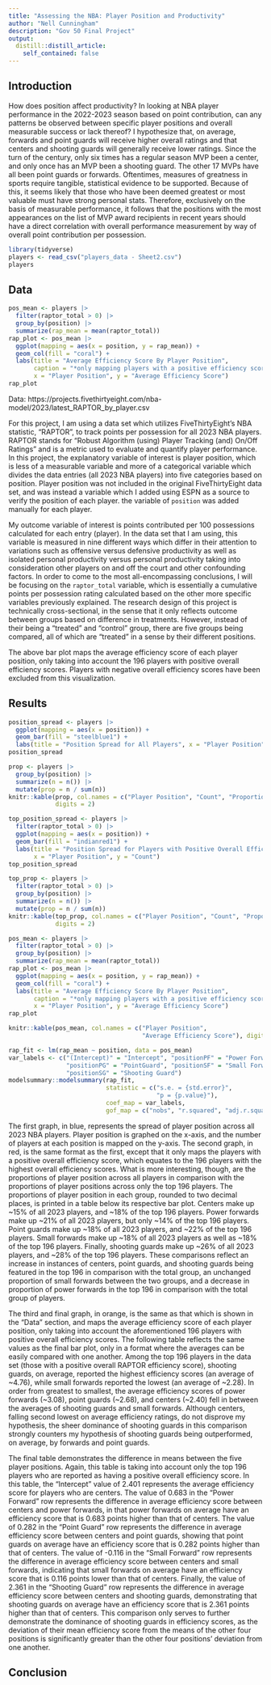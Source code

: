 ```yaml
---
title: "Assessing the NBA: Player Position and Productivity"
author: "Nell Cunningham"
description: "Gov 50 Final Project"
output:
  distill::distill_article:
    self_contained: false
---
```




## Introduction

How does position affect productivity? In looking at NBA player performance in the 2022-2023 season based on point contribution, can any patterns be observed between specific player positions and overall measurable success or lack thereof? I hypothesize that, on average, forwards and point guards will receive higher overall ratings and that centers and shooting guards will generally receive lower ratings. Since the turn of the century, only six times has a regular season MVP been a center, and only once has an MVP been a shooting guard. The other 17 MVPs have all been point guards or forwards. Oftentimes, measures of greatness in sports require tangible, statistical evidence to be supported. Because of this, it seems likely that those who have been deemed greatest or most valuable must have strong personal stats. Therefore, exclusively on the basis of measurable performance, it follows that the positions with the most appearances on the list of MVP award recipients in recent years should have a direct correlation with overall performance measurement by way of overall point contribution per possession.

```r
library(tidyverse)
players <- read_csv("players_data - Sheet2.csv")
players
```
## Data

```r
pos_mean <- players |>
  filter(raptor_total > 0) |>
  group_by(position) |>
  summarize(rap_mean = mean(raptor_total))
rap_plot <- pos_mean |>
  ggplot(mapping = aes(x = position, y = rap_mean)) +
  geom_col(fill = "coral") +
  labs(title = "Average Efficiency Score By Player Position", 
       caption = "*only mapping players with a positive efficiency score", 
       x = "Player Position", y = "Average Efficiency Score")
rap_plot
```
Data: https://projects.fivethirtyeight.com/nba-model/2023/latest_RAPTOR_by_player.csv  

For this project, I am using a data set which utilizes FiveThirtyEight's NBA statistic, "RAPTOR", to track points per possession for all 2023 NBA players. RAPTOR stands for "Robust Algorithm (using) Player Tracking (and) On/Off Ratings" and is a metric used to evaluate and quantify player performance. In this project, the explanatory variable of interest is player position, which is less of a measurable variable and more of a categorical variable which divides the data entries (all 2023 NBA players) into five categories based on position. Player position was not included in the original FiveThirtyEight data set, and was instead a variable which I added using ESPN as a source to verify the position of each player. the variable of `position` was added manually for each player. 

My outcome variable of interest is points contributed per 100 possessions calculated for each entry (player). In the data set that I am using, this variable is measured in nine different ways which differ in their attention to variations such as offensive versus defensive productivity as well as isolated personal productivity versus personal productivity taking into consideration other players on and off the court and other confounding factors. In order to come to the most all-encompassing conclusions, I will be focusing on the `raptor_total` variable, which is essentially a cumulative points per possession rating calculated based on the other more specific variables previously explained. The research design of this project is technically cross-sectional, in the sense that it only reflects outcome between groups based on difference in treatments. However, instead of their being a "treated" and "control" group, there are five groups being compared, all of which are "treated" in a sense by their different positions. 

The above bar plot maps the average efficiency score of each player position, only taking into account the 196 players with positive overall efficiency scores. Players with negative overall efficiency scores have been excluded from this visualization. 

## Results 

```r
position_spread <- players |>
  ggplot(mapping = aes(x = position)) +
  geom_bar(fill = "steelblue1") +
  labs(title = "Position Spread for All Players", x = "Player Position", y = "Count")
position_spread
```
```r
prop <- players |>
  group_by(position) |>
  summarize(n = n()) |>
  mutate(prop = n / sum(n))
knitr::kable(prop, col.names = c("Player Position", "Count", "Proportion"), 
             digits = 2)
```

```r
top_position_spread <- players |>
  filter(raptor_total > 0) |>
  ggplot(mapping = aes(x = position)) +
  geom_bar(fill = "indianred1") +
  labs(title = "Position Spread for Players with Positive Overall Efficiency Scores", 
       x = "Player Position", y = "Count")
top_position_spread
```
```r
top_prop <- players |>
  filter(raptor_total > 0) |>
  group_by(position) |>
  summarize(n = n()) |>
  mutate(prop = n / sum(n))
knitr::kable(top_prop, col.names = c("Player Position", "Count", "Proportion"), 
             digits = 2)
```

```r
pos_mean <- players |>
  filter(raptor_total > 0) |>
  group_by(position) |>
  summarize(rap_mean = mean(raptor_total))
rap_plot <- pos_mean |>
  ggplot(mapping = aes(x = position, y = rap_mean)) +
  geom_col(fill = "coral") +
  labs(title = "Average Efficiency Score By Player Position", 
       caption = "*only mapping players with a positive efficiency score", 
       x = "Player Position", y = "Average Efficiency Score")
rap_plot
```
```r
knitr::kable(pos_mean, col.names = c("Player Position", 
                                     "Average Efficiency Score"), digits = 2)
```
```r
rap_fit <- lm(rap_mean ~ position, data = pos_mean)
var_labels <- c("(Intercept)" = "Intercept", "positionPF" = "Power Forward",
                "positionPG" = "PointGuard", "positionSF" = "Small Forward", 
                "positionSG" = "Shooting Guard")
modelsummary::modelsummary(rap_fit,
                           statistic = c("s.e. = {std.error}",
                                         "p = {p.value}"),
                           coef_map = var_labels,
                           gof_map = c("nobs", "r.squared", "adj.r.squared"))
```
The first graph, in blue, represents the spread of player position across all 2023 NBA players. Player position is graphed on the x-axis, and the number of players at each position is mapped on the y-axis. The second graph, in red, is the same format as the first, except that it only maps the players with a positive overall efficiency score, which equates to the 196 players with the highest overall efficiency scores. What is more interesting, though, are the proportions of player position across all players in comparison with the proportions of player positions across only the top 196 players. The proportions of player position in each group, rounded to two decimal places, is printed in a table below its respective bar plot. Centers make up ~15% of all 2023 players, and ~18% of the top 196 players. Power forwards make up ~21% of all 2023 players, but only ~14% of the top 196 players. Point guards make up ~18% of all 2023 players, and ~22% of the top 196 players. Small forwards make up ~18% of all 2023 players as well as ~18% of the top 196 players. Finally, shooting guards make up ~26% of all 2023 players, and ~28% of the top 196 players. These comparisons reflect an increase in instances of centers, point guards, and shooting guards being featured in the top 196 in comparison with the total group, an unchanged proportion of small forwards between the two groups, and a decrease in proportion of power forwards in the top 196 in comparison with the total group of players.  

The third and final graph, in orange, is the same as that which is shown in the "Data" section, and maps the average efficiency score of each player position, only taking into account the aforementioned 196 players with positive overall efficiency scores. The following table reflects the same values as the final bar plot, only in a format where the averages can be easily compared with one another. Among the top 196 players in the data set (those with a positive overall RAPTOR efficiency score), shooting guards, on average, reported the highest efficiency scores (an average of ~4.76), while small forwards reported the lowest (an average of ~2.28). In order from greatest to smallest, the average efficiency scores of power forwards (~3.08), point guards (~2.68), and centers (~2.40) fell in between the averages of shooting guards and small forwards. Although centers, falling second lowest on average efficiency ratings, do not disprove my hypothesis, the sheer dominance of shooting guards in this comparison strongly counters my hypothesis of shooting guards being outperformed, on average, by forwards and point guards. 

The final table demonstrates the difference in means between the five player positions. Again, this table is taking into account only the top 196 players who are reported as having a positive overall efficiency score. In this table, the "Intercept" value of 2.401 represents the average efficiency score for players who are centers. The value of 0.683 in the "Power Forward" row represents the difference in average efficiency score between centers and power forwards, in that power forwards on average have an efficiency score that is 0.683 points higher than that of centers. The value of 0.282 in the "Point Guard" row represents the difference in average efficiency score between centers and point guards, showing that point guards on average have an efficiency score that is 0.282 points higher than that of centers. The value of -0.116 in the "Small Forward" row represents the difference in average efficiency score between centers and small forwards, indicating that small forwards on average have an efficiency score that is 0.116 points lower than that of centers. Finally, the value of 2.361 in the "Shooting Guard" row represents the difference in average efficiency score between centers and shooting guards, demonstrating that shooting guards on average have an efficiency score that is 2.361 points higher than that of centers. This comparison only serves to further demonstrate the dominance of shooting guards in efficiency scores, as the deviation of their mean efficiency score from the means of the other four positions is significantly greater than the other four positions' deviation from one another. 

## Conclusion










